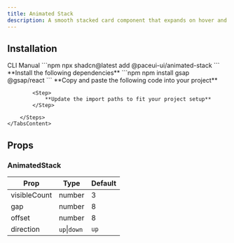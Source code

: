 ```yaml
---
title: Animated Stack
description: A smooth stacked card component that expands on hover and collapses with animation.
---
```


<DemoCodePreview
    path="demo/components/animated-stack/default.tsx"
    v0Link="/gsap/animated-stack"
/>

## Installation

<Tabs defaultValue="cli">
    <TabsList>
        <TabsTrigger value="cli">CLI</TabsTrigger>
        <TabsTrigger value="manual">Manual</TabsTrigger>
    </TabsList>
    <TabsContent value="cli">
        ```npm
        npx shadcn@latest add @paceui-ui/animated-stack
        ```
    </TabsContent>
    <TabsContent value="manual">
        <Steps>
            <Step>
                **Install the following dependencies**
            </Step>
            ```npm
            npm install gsap @gsap/react
            ```
            <Step>
                **Copy and paste the following code into your project**
            </Step>
            <CodePreview path='components/gsap/animated-stack.tsx' collapsible></CodePreview>

            <Step>
                **Update the import paths to fit your project setup**
            </Step>

        </Steps>
    </TabsContent>
</Tabs>

## Props

### AnimatedStack

| Prop         | Type         | Default |
|--------------|--------------|---------|
| visibleCount | number       | 3       |
| gap          | number       | 8       |
| offset       | number       | 8       |
| direction    | `up`\|`down` | `up`    |
